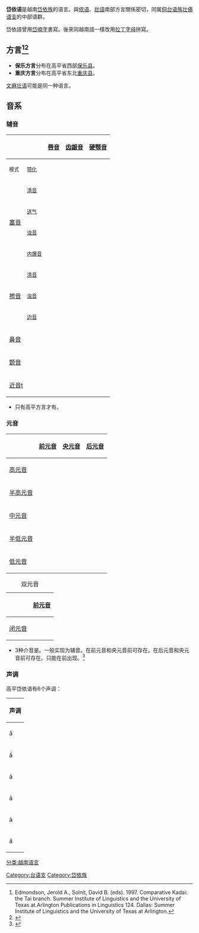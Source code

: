{{Infobox Language
|name=岱依語
|nativename    = Phuối Tày / Tho
|familycolor=台-卡岱語系
|states={{VNM}}
|speakers=150萬
|fam1=[[壮侗语系|壮侗语系]]
|fam2=[[侗台语族|侗台语族]]
|fam3=[[壮傣语支|壮傣语支]]
|fam4=中部
|iso3=tyz}}

'''岱依语'''是越南[[岱依族|岱依族]]的语言。與[[侬语|侬语]]、[[壯語|壯語]]南部方言關係密切，同属[[侗台语族|侗台语族]][[壯傣語支|壮傣语支]]的中部语群。

岱依語曾用[[岱喃字|岱喃字]]書寫。後來同越南語一樣改用[[拉丁字母|拉丁字母]]拼寫。

==方言<ref name="Tai">Edmondson, Jerold A., Solnit, David B. (eds). 1997. Comparative Kadai: the Tai branch. Summer Institute of Linguistics and the University of Texas at Arlington Publications in Linguistics 124. Dallas: Summer Institute of Linguistics and the University of Texas at Arlington.</ref><ref>{{Cite web |url=http://ling.uta.edu/~jerry/research/map.html |title=存档副本 |access-date=2021-06-11 |archive-date=2012-02-07 |archive-url=https://web.archive.org/web/20120207074151/http://ling.uta.edu/~jerry/research/map.html |dead-url=yes }}</ref>==

*'''保乐方言'''分布在高平省西部[[保乐县|保乐县]]。
*'''重庆方言'''分布在高平省东北[[重庆县|重庆县]]。
[[文麻壮语|文麻壮语]]可能是同一种语言。

==音系==
===辅音===
{| class="wikitable" style="text-align:center"
! colspan="2" rowspan="2" |
! colspan="2" |[[唇音|唇音]]
! rowspan="2" |[[齿龈音|齿龈音]]
! rowspan="2" |[[硬颚音|硬颚音]]
! rowspan="2" |[[软腭音|软腭音]]
! rowspan="2" |[[声门音|声门音]]
|-
!<small>模式</small>
!<small>[[颚化|颚化]]</small>

|-
! rowspan="4" |[[塞音|塞音]]
!<small>[[清音|清音]]</small>
|{{IPA|p}}
|{{IPA|pʲ}}
|{{IPA|t}}
|{{IPA|c}}
|{{IPA|k}}
|
|-
!<small>[[送气|送气]]</small>
|{{IPA|pʰ}}
|{{IPA|pʰʲ}}
|{{IPA|tʰ}}
|
|{{IPA|kʰ}}
|
|-
!<small>[[浊音|浊音]]</small>
|{{IPA|b}}
|{{IPA|bʲ}}
|{{IPA|d}}
|
|
|
|-
!<small>[[内爆音|内爆音]]</small>
|{{IPA|ɓ}}
|{{IPA|ɓʲ}}
|{{IPA|ɗ}}
|
|
|
|-
! rowspan="3" |[[擦音|擦音]]
!<small>[[清音|清音]]</small>
|{{IPA|f}}
|
|{{IPA|s}}
|
|{{IPA|x}}
|{{IPA|h}}
|-
!<small>[[浊音|浊音]]</small>
|{{IPA|v}}
|
|{{IPA|z}}
|
|{{IPA|ɣ}}
|
|-
!<small>[[边音|边音]]</small>
|
|
|{{IPA|ɬ}}
|
|
|
|-
! colspan="2" |[[鼻音|鼻音]]
|{{IPA|m}}
|
|{{IPA|n}}
|{{IPA|ɲ}}
|{{IPA|ŋ}}
|
|-
! colspan="2" |[[颤音|颤音]]
|
|
|{{IPA|r}}
|
|
|
|-
! colspan="2" |[[近音t|近音t]]
|{{IPA|w}}
|
|{{IPA|l}}
|{{IPA|j}}
|
|
|}

* 只有高平方言才有{{IPA|/j w r ɣ b d bʲ/}}。

===元音===
{| class="wikitable" style="text-align:center"
!
![[前元音|前元音]]
![[央元音|央元音]]
! colspan="2" |[[后元音|后元音]]
|-
![[高元音|高元音]]
| align="center" |{{IPA|i}}
|
|{{IPA|ɯ}}
|{{IPA|u}}
|-
![[半高元音|半高元音]]
|{{IPA|e}}
|
| colspan="2" |{{IPA|o}}
|-
![[中元音|中元音]]
|
|{{IPA|ə əː}}
| colspan="2" |
|-
![[半低元音|半低元音]]
|{{IPA|ɛ}}
|{{IPA|ɐ}}
| colspan="2" |{{IPA|ɔ}}
|-
![[低元音|低元音]]
|
|{{IPA|a}}
| colspan="2" |
|}

{| class="wikitable" style="text-align:center"
|+双元音
!
! colspan="2" |[[前元音|前元音]]
! colspan="2" |[[后元音|后元音]]
|-
![[闭元音|闭元音]]
| colspan="2" |{{IPA|ie}}
|{{IPA|ɯə}}
|{{IPA|uo}}
|}

* 3种介音是{{IPA|[u̯ i̯ ɯ̯]}}。{{IPA|[u̯ i̯]}}一般实现为辅音{{IPA|[w j]}}。{{IPA|[u̯]}}在前元音{{IPA|/i e ɛ/}}和央元音{{IPA|/ə a ɐ/}}前可存在。{{IPA|[i̯]}}在后元音{{IPA|/u o ɔ/}}和央元音{{IPA|/ə a ɐ/}}前可存在。{{IPA|[ɯ̯]}}只能在{{IPA|/ə/}}前出现。<ref>{{Cite book|title=The sound system of the Tày language of Cao Bắng Province, Vietnam|last=Văn Ma|first=Hoàng|publisher=Dallas: Summer Institute of Linguistics and the University of Texas at Arlington|year=1997|location=Jerold A. Edmondson and David B. Solnit (eds.), Comparative Kadai: The Tai branch}}</ref>{{Rp|221-231}}

===声调===
高平岱依语有6个声调：
{| class="wikitable" style=text-align:center
! colspan="2" |声调
|-
|a̋
|{{IPA|˥}}
|-
|a᷄
|{{IPA|˦˥}}
|-
|á
|{{IPA|˦}}
|-
|ā
|{{IPA|˧}}
|-
|à
|{{IPA|˨}}
|-
|a᷆
|{{IPA|˨˩}}
|}

{{incubator|tyz}}

{{越南语言}}
[[Category:台语支|Category:台语支]]
[[Category:岱依族|Category:岱依族]]
[[分类:越南语言|分类:越南语言]]